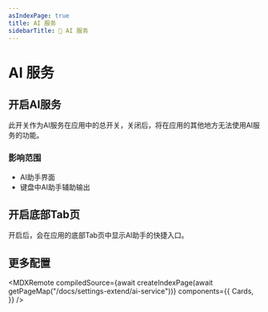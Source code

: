 ```yaml
---
asIndexPage: true
title: AI 服务
sidebarTitle: 🤖 AI 服务
---
```



# AI 服务

## 开启AI服务

此开关作为AI服务在应用中的总开关，关闭后，将在应用的其他地方无法使用AI服务的功能。

### 影响范围

- AI助手界面
- 键盘中AI助手辅助输出

## 开启底部Tab页

开启后，会在应用的底部Tab页中显示AI助手的快捷入口。


## 更多配置

<MDXRemote
  compiledSource={await createIndexPage(await getPageMap("/docs/settings-extend/ai-service"))}
  components={{
    Cards,
  }}
/>
